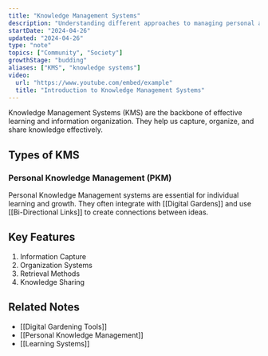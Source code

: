 ```yaml
---
title: "Knowledge Management Systems"
description: "Understanding different approaches to managing personal and organizational knowledge"
startDate: "2024-04-26"
updated: "2024-04-26"
type: "note"
topics: ["Community", "Society"]
growthStage: "budding"
aliases: ["KMS", "knowledge systems"]
video:
  url: "https://www.youtube.com/embed/example"
  title: "Introduction to Knowledge Management Systems"
---
```



Knowledge Management Systems (KMS) are the backbone of effective learning and information organization. They help us capture, organize, and share knowledge effectively.

## Types of KMS

### Personal Knowledge Management (PKM)

<RemoteImage
  src="https://res.cloudinary.com/dg3gyk0gu/image/upload/c_scale,f_auto,q_auto:good,w_1200/v1590958542/maggieappleton.com/notes/roam-garden/quickopen.gif"
  alt="Example of a personal knowledge management system in action"
  width="900px"
  framed
/>

Personal Knowledge Management systems are essential for individual learning and growth. They often integrate with [[Digital Gardens]] and use [[Bi-Directional Links]] to create connections between ideas.

## Key Features

1. Information Capture
2. Organization Systems
3. Retrieval Methods
4. Knowledge Sharing

## Related Notes

- [[Digital Gardening Tools]]
- [[Personal Knowledge Management]]
- [[Learning Systems]]
